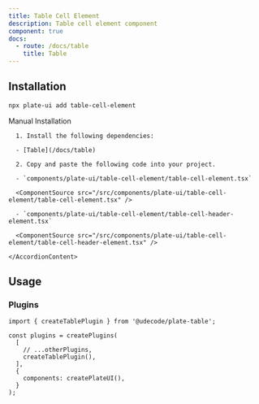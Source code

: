 ```yaml
---
title: Table Cell Element
description: Table cell element component
component: true
docs:
  - route: /docs/table
    title: Table
---
```


<ComponentExample src="/src/components/examples/PlaygroundDemo.tsx">
  <PlaygroundDemo id="table" />
</ComponentExample>

## Installation

```bash
npx plate-ui add table-cell-element
```

<Accordion type="single" collapsible>
  <AccordionItem value="manual-installation">
    <AccordionTrigger>Manual Installation</AccordionTrigger>
    <AccordionContent>

      1. Install the following dependencies:

      - [Table](/docs/table)

      2. Copy and paste the following code into your project.

      - `components/plate-ui/table-cell-element/table-cell-element.tsx`

      <ComponentSource src="/src/components/plate-ui/table-cell-element/table-cell-element.tsx" />

      - `components/plate-ui/table-cell-element/table-cell-header-element.tsx`

      <ComponentSource src="/src/components/plate-ui/table-cell-element/table-cell-header-element.tsx" />

    </AccordionContent>

  </AccordionItem>
</Accordion>

## Usage

<ComponentSource src="/src/components/plate-ui//table-cell-element/table-cell-header-element.tsx" />

### Plugins

```tsx
import { createTablePlugin } from '@udecode/plate-table';

const plugins = createPlugins(
  [
    // ...otherPlugins,
    createTablePlugin(),
  ],
  {
    components: createPlateUI(),
  }
);
```
